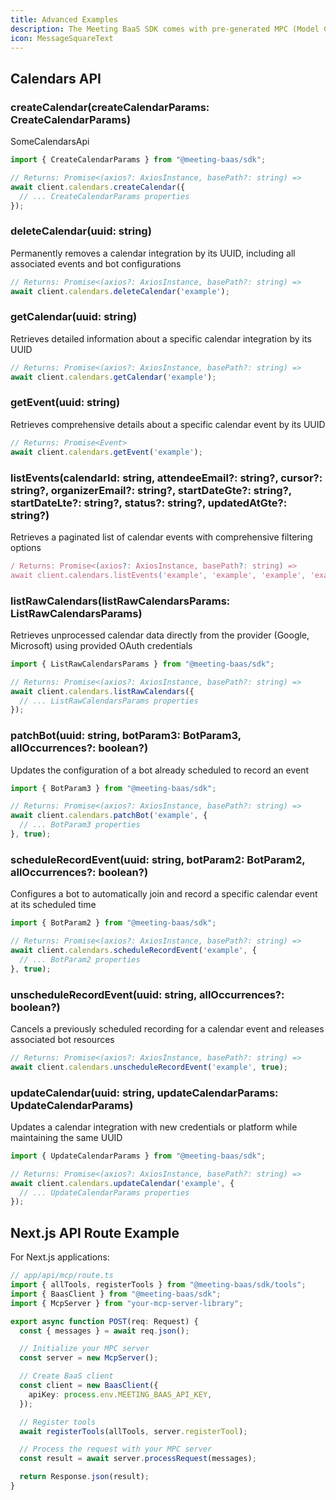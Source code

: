 ```yaml
---
title: Advanced Examples
description: The Meeting BaaS SDK comes with pre-generated MPC (Model Context Protocol) tools that can be easily integrated with any MPC server implementation. These tools are bundled by default and can be imported directly.
icon: MessageSquareText
---
```


## Calendars API

### createCalendar(createCalendarParams: CreateCalendarParams)

SomeCalendarsApi

```typescript
import { CreateCalendarParams } from "@meeting-baas/sdk";

// Returns: Promise<(axios?: AxiosInstance, basePath?: string) =>
await client.calendars.createCalendar({
  // ... CreateCalendarParams properties
});
```

### deleteCalendar(uuid: string)

Permanently removes a calendar integration by its UUID, including all associated events and bot configurations

```typescript
// Returns: Promise<(axios?: AxiosInstance, basePath?: string) =>
await client.calendars.deleteCalendar('example');
```

### getCalendar(uuid: string)

Retrieves detailed information about a specific calendar integration by its UUID

```typescript
// Returns: Promise<(axios?: AxiosInstance, basePath?: string) =>
await client.calendars.getCalendar('example');
```

### getEvent(uuid: string)

Retrieves comprehensive details about a specific calendar event by its UUID

```typescript
// Returns: Promise<Event>
await client.calendars.getEvent('example');
```

### listEvents(calendarId: string, attendeeEmail?: string?, cursor?: string?, organizerEmail?: string?, startDateGte?: string?, startDateLte?: string?, status?: string?, updatedAtGte?: string?)

Retrieves a paginated list of calendar events with comprehensive filtering options

```typescript
/ Returns: Promise<(axios?: AxiosInstance, basePath?: string) =>
await client.calendars.listEvents('example', 'example', 'example', 'example', 'example', 'example', 'example', 'example');
```

### listRawCalendars(listRawCalendarsParams: ListRawCalendarsParams)

Retrieves unprocessed calendar data directly from the provider (Google, Microsoft) using provided OAuth credentials

```typescript
import { ListRawCalendarsParams } from "@meeting-baas/sdk";

// Returns: Promise<(axios?: AxiosInstance, basePath?: string) =>
await client.calendars.listRawCalendars({
  // ... ListRawCalendarsParams properties
});
```

### patchBot(uuid: string, botParam3: BotParam3, allOccurrences?: boolean?)

Updates the configuration of a bot already scheduled to record an event

```typescript
import { BotParam3 } from "@meeting-baas/sdk";

// Returns: Promise<(axios?: AxiosInstance, basePath?: string) =>
await client.calendars.patchBot('example', {
  // ... BotParam3 properties
}, true);
```

### scheduleRecordEvent(uuid: string, botParam2: BotParam2, allOccurrences?: boolean?)

Configures a bot to automatically join and record a specific calendar event at its scheduled time

```typescript
import { BotParam2 } from "@meeting-baas/sdk";

// Returns: Promise<(axios?: AxiosInstance, basePath?: string) =>
await client.calendars.scheduleRecordEvent('example', {
  // ... BotParam2 properties
}, true);
```

### unscheduleRecordEvent(uuid: string, allOccurrences?: boolean?)

Cancels a previously scheduled recording for a calendar event and releases associated bot resources

```typescript
// Returns: Promise<(axios?: AxiosInstance, basePath?: string) =>
await client.calendars.unscheduleRecordEvent('example', true);
```

### updateCalendar(uuid: string, updateCalendarParams: UpdateCalendarParams)

Updates a calendar integration with new credentials or platform while maintaining the same UUID

```typescript
import { UpdateCalendarParams } from "@meeting-baas/sdk";

// Returns: Promise<(axios?: AxiosInstance, basePath?: string) =>
await client.calendars.updateCalendar('example', {
  // ... UpdateCalendarParams properties
});
```

## Next.js API Route Example

For Next.js applications:

```typescript
// app/api/mcp/route.ts
import { allTools, registerTools } from "@meeting-baas/sdk/tools";
import { BaasClient } from "@meeting-baas/sdk";
import { McpServer } from "your-mcp-server-library";

export async function POST(req: Request) {
  const { messages } = await req.json();

  // Initialize your MPC server
  const server = new McpServer();

  // Create BaaS client
  const client = new BaasClient({
    apiKey: process.env.MEETING_BAAS_API_KEY,
  });

  // Register tools
  await registerTools(allTools, server.registerTool);

  // Process the request with your MPC server
  const result = await server.processRequest(messages);

  return Response.json(result);
}
```